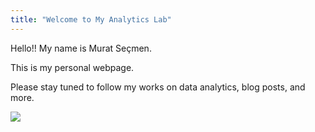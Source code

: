 ```yaml
---
title: "Welcome to My Analytics Lab"
---
```


Hello!! My name is Murat Seçmen.

This is my personal webpage.

Please stay tuned to follow my works on data analytics, blog posts, and more.

![](images/clipboard-39809517.png)
